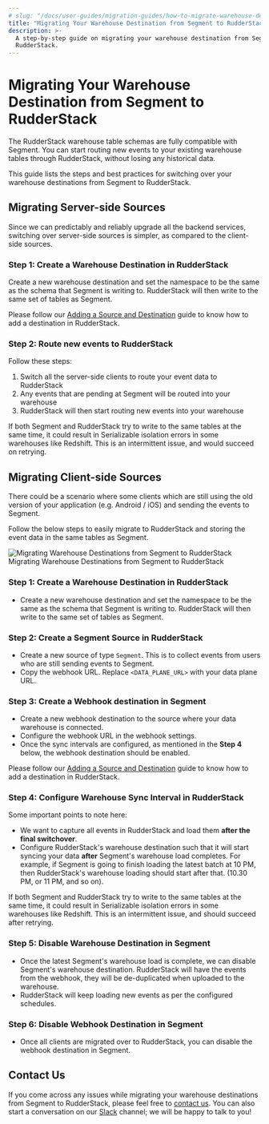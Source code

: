 ```yaml
---
# slug: "/docs/user-guides/migration-guides/how-to-migrate-warehouse-destination-from-segment-to-rudderstack"
title: "Migrating Your Warehouse Destination from Segment to RudderStack"
description: >-
  A step-by-step guide on migrating your warehouse destination from Segment to
  RudderStack.
---
```


# Migrating Your Warehouse Destination from Segment to RudderStack

The RudderStack warehouse table schemas are fully compatible with Segment. You can start routing new events to your existing warehouse tables through RudderStack, without losing any historical data.

This guide lists the steps and best practices for switching over your warehouse destinations from Segment to RudderStack.

## Migrating Server-side Sources

Since we can predictably and reliably upgrade all the backend services, switching over server-side sources is simpler, as compared to the client-side sources.

### **Step 1: Create a Warehouse Destination in RudderStack**

Create a new warehouse destination and set the namespace to be the same as the schema that Segment is writing to. RudderStack will then write to the same set of tables as Segment.

<div class="infoBlock">
Please follow our <a href="../../connections/adding-source-and-destination-rudderstack">Adding a Source and Destination</a> guide to know how to add a destination in RudderStack.

</div>

### **Step 2: Route new events to RudderStack**

Follow these steps:

1. Switch all the server-side clients to route your event data to RudderStack
2. Any events that are pending at Segment will be routed into your warehouse
3. RudderStack will then start routing new events into your warehouse

<div class="infoBlock">
If both Segment and RudderStack try to write to the same tables at the same time, it could result in Serializable isolation errors in some warehouses like Redshift. This is an intermittent issue, and would succeed on retrying.

</div>

## Migrating Client-side Sources

There could be a scenario where some clients which are still using the old version of your application \(e.g. Android / iOS\) and sending the events to Segment.

Follow the below steps to easily migrate to RudderStack and storing the event data in the same tables as Segment.

<!--![Migrating Warehouse Destinations from Segment to RudderStack](../../.gitbook/assets/warehouse-migration.png)-->

<img src="../../../images/assets/warehouse-migration.png" alt="Migrating Warehouse Destinations from Segment to RudderStack" />
<span class="imageTitle">Migrating Warehouse Destinations from Segment to RudderStack</span>

### **Step 1: Create a Warehouse Destination in RudderStack**

- Create a new warehouse destination and set the namespace to be the same as the schema that Segment is writing to. RudderStack will then write to the same set of tables as Segment.

### **Step 2: Create a Segment Source in RudderStack**

- Create a new source of type `Segment`. This is to collect events from users who are still sending events to Segment.
- Copy the webhook URL. Replace `<DATA_PLANE_URL>` with your data plane URL.

### **Step 3: Create a Webhook destination in Segment**

- Create a new webhook destination to the source where your data warehouse is connected.
- Configure the webhook URL in the webhook settings.
- Once the sync intervals are configured, as mentioned in the **Step 4** below, the webhook destination should be enabled.

<div class="infoBlock">
Please follow our <a href="../../connections/adding-source-and-destination-rudderstack">Adding a Source and Destination</a> guide to know how to add a destination in RudderStack.

</div>

### **Step 4:** **Configure Warehouse Sync Interval in RudderStack**

Some important points to note here:

- We want to capture all events in RudderStack and load them **after the final switchover**.
- Configure RudderStack's warehouse destination such that it will start syncing your data **after** Segment's warehouse load completes. For example, if Segment is going to finish loading the latest batch at 10 PM, then RudderStack's warehouse loading should start after that. \(10.30 PM, or 11 PM, and so on\).

<div class="infoBlock">
If both Segment and RudderStack try to write to the same tables at the same time, it could result in Serializable isolation errors in some warehouses like Redshift. This is an intermittent issue, and should succeed after retrying.

</div>

### **Step 5: Disable Warehouse Destination in Segment**

- Once the latest Segment's warehouse load is complete, we can disable Segment's warehouse destination. RudderStack will have the events from the webhook, they will be de-duplicated when uploaded to the warehouse.
- RudderStack will keep loading new events as per the configured schedules.

### **Step 6: Disable Webhook Destination in Segment**

- Once all clients are migrated over to RudderStack, you can disable the webhook destination in Segment.

## Contact Us

If you come across any issues while migrating your warehouse destinations from Segment to RudderStack, please feel free to [contact us](mailto:%20docs@rudderstack.com). You can also start a conversation on our [Slack](https://rudderstack.com/join-rudderstack-slack-community) channel; we will be happy to talk to you!
